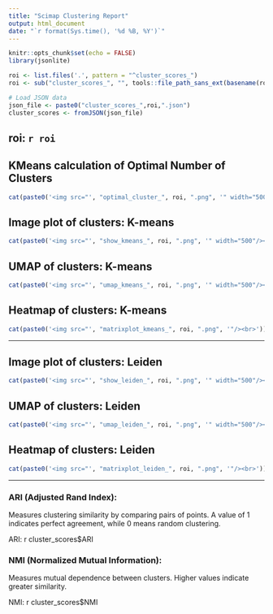 ```yaml
---
title: "Scimap Clustering Report"
output: html_document
date: "`r format(Sys.time(), '%d %B, %Y')`"
---
```


```r
knitr::opts_chunk$set(echo = FALSE)
library(jsonlite)

roi <- list.files('.', pattern = "^cluster_scores_")
roi <- sub("cluster_scores_", "", tools::file_path_sans_ext(basename(roi)))

# Load JSON data
json_file <- paste0("cluster_scores_",roi,".json")
cluster_scores <- fromJSON(json_file)
```

## roi: `r roi`

## KMeans calculation of Optimal Number of Clusters
```r
cat(paste0('<img src="', "optimal_cluster_", roi, ".png", '" width="500"/><br>')) #### Make all plots larger in report
```

## Image plot of clusters: K-means
```r
cat(paste0('<img src="', "show_kmeans_", roi, ".png", '" width="500"/><br>'))
```

## UMAP of clusters: K-means
```r
cat(paste0('<img src="', "umap_kmeans_", roi, ".png", '" width="500"/><br>')) #### Make all plots larger in report
```

## Heatmap of clusters: K-means
```r
cat(paste0('<img src="', "matrixplot_kmeans_", roi, ".png", '"/><br>'))
```

---


## Image plot of clusters: Leiden
```r
cat(paste0('<img src="', "show_leiden_", roi, ".png", '" width="500"/><br>'))
```

## UMAP of clusters: Leiden
```r
cat(paste0('<img src="', "umap_leiden_", roi, ".png", '" width="500"/><br>')) #### Make all plots larger in report
```

## Heatmap of clusters: Leiden
```r
cat(paste0('<img src="', "matrixplot_leiden_", roi, ".png", '"/><br>'))
```

---

### ARI (Adjusted Rand Index): 

Measures clustering similarity by comparing pairs of points. A value of 1 indicates perfect agreement, while 0 means random clustering.

ARI: r cluster_scores$ARI


### NMI (Normalized Mutual Information): 

Measures mutual dependence between clusters. Higher values indicate greater similarity.

NMI: r cluster_scores$NMI













